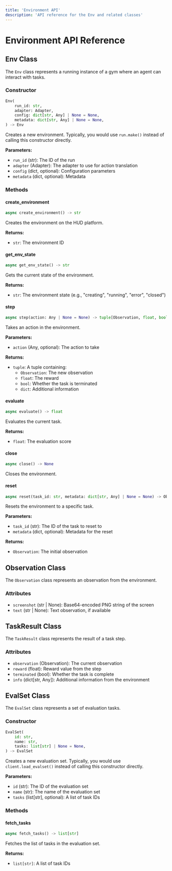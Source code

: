 ```yaml
---
title: 'Environment API'
description: 'API reference for the Env and related classes'
---
```


# Environment API Reference

## Env Class

The `Env` class represents a running instance of a gym where an agent can interact with tasks.

### Constructor

```python
Env(
    run_id: str,
    adapter: Adapter,
    config: dict[str, Any] | None = None,
    metadata: dict[str, Any] | None = None,
) -> Env
```

Creates a new environment. Typically, you would use `run.make()` instead of calling this constructor directly.

**Parameters:**
- `run_id` (str): The ID of the run
- `adapter` (Adapter): The adapter to use for action translation
- `config` (dict, optional): Configuration parameters
- `metadata` (dict, optional): Metadata

### Methods

#### create_environment

```python
async create_environment() -> str
```

Creates the environment on the HUD platform.

**Returns:**
- `str`: The environment ID

#### get_env_state

```python
async get_env_state() -> str
```

Gets the current state of the environment.

**Returns:**
- `str`: The environment state (e.g., "creating", "running", "error", "closed")

#### step

```python
async step(action: Any | None = None) -> tuple[Observation, float, bool, dict[str, Any]]
```

Takes an action in the environment.

**Parameters:**
- `action` (Any, optional): The action to take

**Returns:**
- `tuple`: A tuple containing:
  - `Observation`: The new observation
  - `float`: The reward
  - `bool`: Whether the task is terminated
  - `dict`: Additional information

#### evaluate

```python
async evaluate() -> float
```

Evaluates the current task.

**Returns:**
- `float`: The evaluation score

#### close

```python
async close() -> None
```

Closes the environment.

#### reset

```python
async reset(task_id: str, metadata: dict[str, Any] | None = None) -> Observation
```

Resets the environment to a specific task.

**Parameters:**
- `task_id` (str): The ID of the task to reset to
- `metadata` (dict, optional): Metadata for the reset

**Returns:**
- `Observation`: The initial observation

## Observation Class

The `Observation` class represents an observation from the environment.

### Attributes

- `screenshot` (str | None): Base64-encoded PNG string of the screen
- `text` (str | None): Text observation, if available

## TaskResult Class

The `TaskResult` class represents the result of a task step.

### Attributes

- `observation` (Observation): The current observation
- `reward` (float): Reward value from the step
- `terminated` (bool): Whether the task is complete
- `info` (dict[str, Any]): Additional information from the environment

## EvalSet Class

The `EvalSet` class represents a set of evaluation tasks.

### Constructor

```python
EvalSet(
    id: str,
    name: str,
    tasks: list[str] | None = None,
) -> EvalSet
```

Creates a new evaluation set. Typically, you would use `client.load_evalset()` instead of calling this constructor directly.

**Parameters:**
- `id` (str): The ID of the evaluation set
- `name` (str): The name of the evaluation set
- `tasks` (list[str], optional): A list of task IDs

### Methods

#### fetch_tasks

```python
async fetch_tasks() -> list[str]
```

Fetches the list of tasks in the evaluation set.

**Returns:**
- `list[str]`: A list of task IDs 